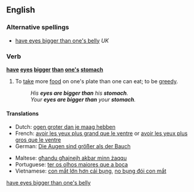 <!--subst: of [[Template:sync]]-->
<!--If you edit this entry, please also edit [[have eyes bigger than one's belly]] to ensure these two entries remain synchronized.-->[[Category:Synchronized entries|have eyes bigger than one's belly]]
{{also|have eyes bigger than one's belly}}
==English==

===Alternative spellings===
* [[have eyes bigger than one's belly]] ''UK''
<!--
* [[has eyes bigger than his stomach]]
* [[has eyes bigger than her stomach]]
* [[has eyes bigger than their stomach]]
* [[has eyes bigger than it's stomach]]

* [[had eyes bigger than his stomach]]
* [[had eyes bigger than her stomach]]
* [[had eyes bigger than their stomach]]
* [[had eyes bigger than it's stomach]]

* [[his eyes are bigger than his stomach]]
* [[her eyes are bigger than her stomach]]
* [[their eyes are bigger than their stomach]]
* [[it's eyes are bigger than it's stomach]]
* [[one's eyes are bigger than one's stomach]]
* [[one's eyes are bigger than their stomach]]

* [[his eyes were bigger than his stomach]]
* [[her eyes were bigger than her stomach]]
* [[their eyes were bigger than their stomach]]
* [[it's eyes were bigger than it's stomach]]
* [[one's eyes were bigger than one's stomach]]
* [[one's eyes were bigger than their stomach]]
-->

===Verb===
'''[[have]] [[eye]]s [[big]]ger [[than]] [[one's]] [[stomach]]'''

# {{idiom}} To [[take]] more [[food]] on one's plate than one can eat; to be [[greedy]].
#: ''His '''eyes are bigger than''' his '''stomach'''.''
#: ''Your '''eyes are bigger than''' your '''stomach'''.''

====Translations====
{{trans-top|take more food than one can eat}}
* Dutch: [[ogen groter dan je maag hebben]]
* French: [[avoir les yeux plus grand que le ventre]] or [[avoir les yeux plus gros que le ventre]]
* German: [[Die Augen sind größer als der Bauch]]
{{trans-mid}}
* Maltese: [[għandu għajnejh akbar minn żaqqu]]
* Portuguese: [[ter os olhos maiores que a boca]]
* Vietnamese: [[con mắt lớn hơn cái bụng]], [[no bụng đói con mắt]]
{{trans-bottom}}